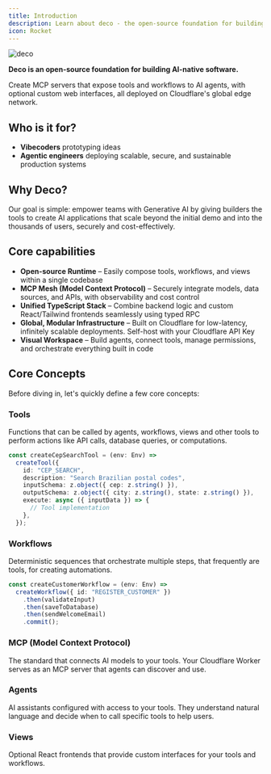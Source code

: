```yaml
---
title: Introduction
description: Learn about deco - the open-source foundation for building AI-native software
icon: Rocket
---
```


![deco](https://assets.decocache.com/mcp/9a3facd8-1199-4635-becc-bdc3f5ee7ab1/deco-banner-capy.png)

**Deco is an open-source foundation for building AI-native software.**

Create MCP servers that expose tools and workflows to AI agents, with optional custom web interfaces, all deployed on Cloudflare's global edge network.

## Who is it for?

- **Vibecoders** prototyping ideas
- **Agentic engineers** deploying scalable, secure, and sustainable production
  systems

## Why Deco?

Our goal is simple: empower teams with Generative AI by giving builders
the tools to create AI applications that scale beyond the initial demo and
into the thousands of users, securely and cost-effectively.

## Core capabilities

- **Open-source Runtime** – Easily compose tools, workflows, and views within a
  single codebase
- **MCP Mesh (Model Context Protocol)** – Securely integrate models, data
  sources, and APIs, with observability and cost control
- **Unified TypeScript Stack** – Combine backend logic and custom React/Tailwind
  frontends seamlessly using typed RPC
- **Global, Modular Infrastructure** – Built on Cloudflare for low-latency,
  infinitely scalable deployments. Self-host with your Cloudflare API Key
- **Visual Workspace** – Build agents, connect tools, manage permissions, and
  orchestrate everything built in code

## Core Concepts

Before diving in, let's quickly define a few core concepts:

### Tools
Functions that can be called by agents, workflows, views and other tools to perform 
actions like API calls, database queries, or computations.

```typescript
const createCepSearchTool = (env: Env) =>
  createTool({
    id: "CEP_SEARCH",
    description: "Search Brazilian postal codes",
    inputSchema: z.object({ cep: z.string() }),
    outputSchema: z.object({ city: z.string(), state: z.string() }),
    execute: async ({ inputData }) => {
      // Tool implementation
    },
  });
```

### Workflows
Deterministic sequences that orchestrate multiple steps, that frequently are tools, 
for creating automations.

```typescript
const createCustomerWorkflow = (env: Env) =>
  createWorkflow({ id: "REGISTER_CUSTOMER" })
    .then(validateInput)
    .then(saveToDatabase) 
    .then(sendWelcomeEmail)
    .commit();
```

### MCP (Model Context Protocol)
The standard that connects AI models to your tools. Your Cloudflare Worker serves as an MCP server that agents can discover and use.

### Agents
AI assistants configured with access to your tools. They understand natural language and decide when to call specific tools to help users.

### Views
Optional React frontends that provide custom interfaces for your tools and workflows.